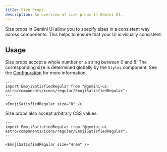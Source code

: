 ```yaml
---
title: Size Props
description: An overview of size props in Gemini UI.
---
```



<Styles />

Size props in Gemini UI allow you to specify sizes in a consistent way across components. This helps to ensure that your UI is visually consistent.

## Usage

Size props accept a whole number or a string between 0 and 8. The corresponding size is determined globally by the `Styles` component. See the [Configuration](/guides/2-configuration) for more information.

```astro live
---
import EmojiSatisfiedRegular from "@gemini-ui-astro/components/icons/regular/EmojiSatisfiedRegular";
---

<EmojiSatisfiedRegular size="8" />
```

Size props also accept arbitrary CSS values:

```astro live
---
import EmojiSatisfiedRegular from "@gemini-ui-astro/components/icons/regular/EmojiSatisfiedRegular";
---

<EmojiSatisfiedRegular size="4rem" />
```
